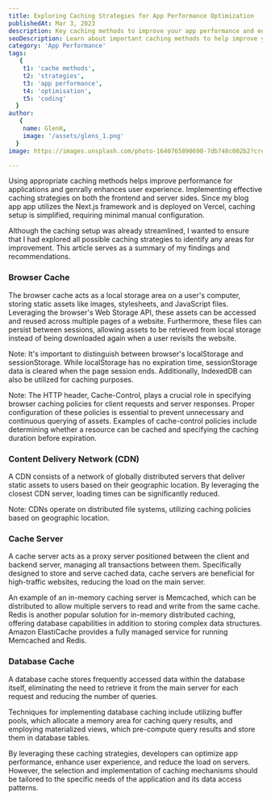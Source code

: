 ```yaml
---
title: Exploring Caching Strategies for App Performance Optimization
publishedAt: Mar 3, 2023
description: Key caching methods to improve your app performance and enhance the user experience.
seoDescription: Learn about important caching methods to help improve your app performance and enhance the user experience.
category: 'App Performance'
tags:
   {
    t1: 'cache methods',
    t2: 'strategies',
    t3: 'app performance',
    t4: 'optimisation',
    t5: 'coding'
  }
author:
   {
    name: GlenH,
    image: '/assets/glens_1.png'
  }
image: https://images.unsplash.com/photo-1640765890690-7db748c002b2?crop=entropy&cs=tinysrgb&fit=crop&fm=jpg&h=480&ixid=MnwxfDB8MXxyYW5kb218MHx8fHx8fHx8MTY4NDU3MzgwOQ&ixlib=rb-4.0.3&q=80&utm_campaign=api-credit&utm_medium=referral&utm_source=unsplash_source&w=640

---
```



Using appropriate caching methods helps improve performance for applications and genrally enhances user experience. Implementing effective caching strategies on both the frontend and server sides. Since my blog app app utilizes the Next.js framework and is deployed on Vercel, caching setup is simplified, requiring minimal manual configuration.

Although the caching setup was already streamlined, I wanted to ensure that I had explored all possible caching strategies to identify any areas for improvement. This article serves as a summary of my findings and recommendations.

### Browser Cache

The browser cache acts as a local storage area on a user's computer, storing static assets like images, stylesheets, and JavaScript files. Leveraging the browser's Web Storage API, these assets can be accessed and reused across multiple pages of a website. Furthermore, these files can persist between sessions, allowing assets to be retrieved from local storage instead of being downloaded again when a user revisits the website.

Note: It's important to distinguish between browser's localStorage and sessionStorage. While localStorage has no expiration time, sessionStorage data is cleared when the page session ends. Additionally, IndexedDB can also be utilized for caching purposes.

Note: The HTTP header, Cache-Control, plays a crucial role in specifying browser caching policies for client requests and server responses. Proper configuration of these policies is essential to prevent unnecessary and continuous querying of assets. Examples of cache-control policies include determining whether a resource can be cached and specifying the caching duration before expiration.

### Content Delivery Network (CDN)

A CDN consists of a network of globally distributed servers that deliver static assets to users based on their geographic location. By leveraging the closest CDN server, loading times can be significantly reduced.

Note: CDNs operate on distributed file systems, utilizing caching policies based on geographic location.

### Cache Server

A cache server acts as a proxy server positioned between the client and backend server, managing all transactions between them. Specifically designed to store and serve cached data, cache servers are beneficial for high-traffic websites, reducing the load on the main server.

An example of an in-memory caching server is Memcached, which can be distributed to allow multiple servers to read and write from the same cache. Redis is another popular solution for in-memory distributed caching, offering database capabilities in addition to storing complex data structures. Amazon ElastiCache provides a fully managed service for running Memcached and Redis.

### Database Cache

A database cache stores frequently accessed data within the database itself, eliminating the need to retrieve it from the main server for each request and reducing the number of queries.

Techniques for implementing database caching include utilizing buffer pools, which allocate a memory area for caching query results, and employing materialized views, which pre-compute query results and store them in database tables.

By leveraging these caching strategies, developers can optimize app performance, enhance user experience, and reduce the load on servers. However, the selection and implementation of caching mechanisms should be tailored to the specific needs of the application and its data access patterns.